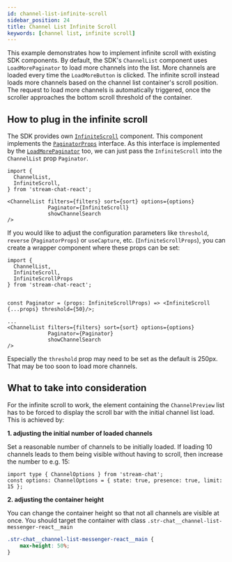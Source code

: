 ```yaml
---
id: channel-list-infinite-scroll
sidebar_position: 24
title: Channel List Infinite Scroll
keywords: [channel list, infinite scroll]
---
```



This example demonstrates how to implement infinite scroll with existing SDK components. By default, the SDK's `ChannelList` component uses `LoadMorePaginator` to load more channels into the list. More channels are loaded every time the `LoadMoreButton` is clicked. The infinite scroll instead loads more channels based on the channel list container's scroll position. The request to load more channels is automatically triggered, once the scroller approaches the bottom scroll threshold of the container.

## How to plug in the infinite scroll

The SDK provides own [`InfiniteScroll`](https://github.com/GetStream/stream-chat-react/blob/master/src/components/InfiniteScrollPaginator/InfiniteScroll.tsx) component. This component implements the [`PaginatorProps`](https://github.com/GetStream/stream-chat-react/blob/master/src/types/types.ts) interface. As this interface is implemented by the [`LoadMorePaginator`](https://github.com/GetStream/stream-chat-react/blob/master/src/components/LoadMore/LoadMorePaginator.ts) too, we can just pass the `InfiniteScroll` into the `ChannelList` prop `Paginator`.

```tsx
import {
  ChannelList,
  InfiniteScroll,
} from 'stream-chat-react';

<ChannelList filters={filters} sort={sort} options={options}
             Paginator={InfiniteScroll}
             showChannelSearch
/>
```

If you would like to adjust the configuration parameters like `threshold`, `reverse` (`PaginatorProps`) or `useCapture`, etc. (`InfiniteScrollProps`), you can create a wrapper component where these props can be set:

```tsx
import {
  ChannelList,
  InfiniteScroll,
  InfiniteScrollProps
} from 'stream-chat-react';


const Paginator = (props: InfiniteScrollProps) => <InfiniteScroll {...props} threshold={50}/>;

...
<ChannelList filters={filters} sort={sort} options={options}
             Paginator={Paginator}
             showChannelSearch
/>
```

Especially the `threshold` prop may need to be set as the default is 250px. That may be too soon to load more channels.

## What to take into consideration

For the infinite scroll to work, the element containing the `ChannelPreview` list has to be forced to display the scroll bar with the initial channel list load. This is achieved by:

**1. adjusting the initial number of loaded channels**

Set a reasonable number of channels to be initially loaded. If loading 10 channels leads to them being visible without having to scroll, then increase the number to e.g. 15:

```tsx
import type { ChannelOptions } from 'stream-chat';
const options: ChannelOptions = { state: true, presence: true, limit: 15 };
```

**2. adjusting the container height**

You can change the container height so that not all channels are visible at once. You should target the container with class `.str-chat__channel-list-messenger-react__main`

```css
.str-chat__channel-list-messenger-react__main {
    max-height: 50%;
}
```


